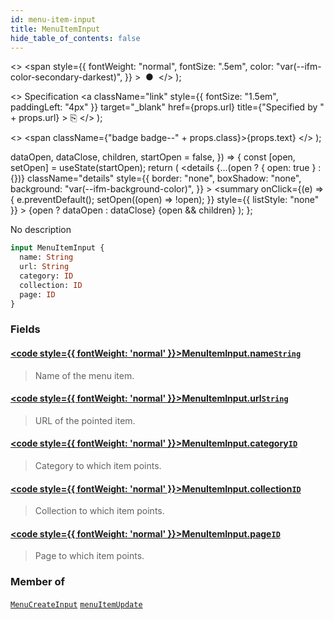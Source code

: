 ```yaml
---
id: menu-item-input
title: MenuItemInput
hide_table_of_contents: false
---
```


  <>
    <span
      style={{
        fontWeight: "normal",
        fontSize: ".5em",
        color: "var(--ifm-color-secondary-darkest)",
      }}
    >
      &nbsp;●&nbsp;
    </span>
  </>
);

  <>
    Specification
    <a
      className="link"
      style={{ fontSize: "1.5em", paddingLeft: "4px" }}
      target="\_blank"
      href={props.url}
      title={"Specified by " + props.url}
    >
      ⎘
    </a>
  </>
);

  <>
    <span className={"badge badge--" + props.class}>{props.text}</span>
  </>
);


  dataOpen,
  dataClose,
  children,
  startOpen = false,
}) => {
  const [open, setOpen] = useState(startOpen);
  return (
    <details
      {...(open ? { open: true } : {})}
      className="details"
      style={{
        border: "none",
        boxShadow: "none",
        background: "var(--ifm-background-color)",
      }}
    >
      <summary
        onClick={(e) => {
          e.preventDefault();
          setOpen((open) => !open);
        }}
        style={{ listStyle: "none" }}
      >
        {open ? dataOpen : dataClose}
      </summary>
      {open && children}
    </details>
  );
};

No description

```graphql
input MenuItemInput {
  name: String
  url: String
  category: ID
  collection: ID
  page: ID
}
```

### Fields

#### [<code style={{ fontWeight: 'normal' }}>MenuItemInput.<b>name</b></code>](#)<Bullet />[`String`](../../../api-reference/miscellaneous/scalars/string) <Badge class="secondary" text="scalar"/>

> Name of the menu item.

#### [<code style={{ fontWeight: 'normal' }}>MenuItemInput.<b>url</b></code>](#)<Bullet />[`String`](../../../api-reference/miscellaneous/scalars/string) <Badge class="secondary" text="scalar"/>

> URL of the pointed item.

#### [<code style={{ fontWeight: 'normal' }}>MenuItemInput.<b>category</b></code>](#)<Bullet />[`ID`](../../../api-reference/miscellaneous/scalars/id) <Badge class="secondary" text="scalar"/>

> Category to which item points.

#### [<code style={{ fontWeight: 'normal' }}>MenuItemInput.<b>collection</b></code>](#)<Bullet />[`ID`](../../../api-reference/miscellaneous/scalars/id) <Badge class="secondary" text="scalar"/>

> Collection to which item points.

#### [<code style={{ fontWeight: 'normal' }}>MenuItemInput.<b>page</b></code>](#)<Bullet />[`ID`](../../../api-reference/miscellaneous/scalars/id) <Badge class="secondary" text="scalar"/>

> Page to which item points.

### Member of

[`MenuCreateInput`](../../../api-reference/miscellaneous/inputs/menu-create-input) <Badge class="secondary" text="input"/><Bullet />[`menuItemUpdate`](../../../api-reference/menu/mutations/menu-item-update) <Badge class="secondary" text="mutation"/>

